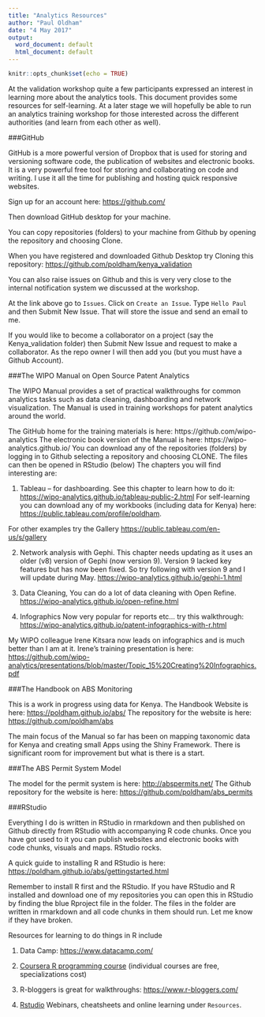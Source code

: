 ```yaml
---
title: "Analytics Resources"
author: "Paul Oldham"
date: "4 May 2017"
output:
  word_document: default
  html_document: default
---
```


```r
knitr::opts_chunk$set(echo = TRUE)
```

At the validation workshop quite a few participants expressed an interest in learning more about the analytics tools. This document provides some resources for self-learning. At a later stage we will hopefully be able to run an analytics training workshop for those interested across the different authorities (and learn from each other as well). 

###GitHub

GitHub is a more powerful version of Dropbox that is used for storing and versioning software code, the publication of websites and electronic books.  It is a very powerful free tool for storing and collaborating on code and writing. I use it all the time for publishing and hosting quick responsive websites.

Sign up for an account here: [https://github.com/](https://github.com/)

Then download GitHub desktop for your machine. 

You can copy repositories (folders) to your machine from Github by opening the repository and choosing Clone. 

When you have registered and downloaded Github Desktop try Cloning this repository:
[https://github.com/poldham/kenya_validation](https://github.com/poldham/kenya_validation)

You can also raise issues on Github and this is very very close to the internal notification system we discussed at the workshop. 

At the link above go to `Issues`. Click on `Create an Issue`. Type `Hello Paul` and then Submit New Issue. That will store the issue and send an email to me. 

If you would like to become a collaborator on a project (say the Kenya_validation folder) then Submit New Issue and request to make a collaborator. As the repo owner I will then add you (but you must have a Github Account). 

###The WIPO Manual on Open Source Patent Analytics

The WIPO Manual provides a set of practical walkthroughs for common analytics tasks such as data cleaning, dashboarding and network visualization. The Manual is used in training workshops for patent analytics around the world.

The GitHub home for the training materials is here: https://github.com/wipo-analytics
The electronic book version of the Manual is here: https://wipo-analytics.github.io/
You can download any of the repositories (folders) by logging in to Github selecting a repository and choosing CLONE.  The files can then be opened in RStudio (below)
The chapters you will find interesting are: 

1. Tableau – for dashboarding. See this chapter to learn how to do it: [https://wipo-analytics.github.io/tableau-public-2.html](https://wipo-analytics.github.io/tableau-public-2.html)
For self-learning you can download any of my workbooks (including data for Kenya) here:  [https://public.tableau.com/profile/poldham](https://public.tableau.com/profile/poldham). 

For other examples try the Gallery [https://public.tableau.com/en-us/s/gallery](https://public.tableau.com/en-us/s/gallery)

2. Network analysis with Gephi. This chapter needs updating as it uses an older (v8) version of Gephi (now version 9). Version 9 lacked key features but has now been fixed. So try following with version 9 and I will update during May. 
[https://wipo-analytics.github.io/gephi-1.html](https://wipo-analytics.github.io/gephi-1.html) 

3. Data Cleaning, You can do a lot of data cleaning with Open Refine. 
[https://wipo-analytics.github.io/open-refine.html](https://wipo-analytics.github.io/open-refine.html)

4. Infographics
Now very popular for reports etc… try this walkthrough: 
[https://wipo-analytics.github.io/patent-infographics-with-r.html](https://wipo-analytics.github.io/patent-infographics-with-r.html)

My WIPO colleague Irene Kitsara now leads on infographics and is much better than I am at it. 
Irene’s training presentation is here: 
[https://github.com/wipo-analytics/presentations/blob/master/Topic_15%20Creating%20Infographics.pdf](https://github.com/wipo-analytics/presentations/blob/master/Topic_15%20Creating%20Infographics.pdf) 

###The Handbook on ABS Monitoring

This is a work in progress using data for Kenya. 
The Handbook Website is here: [https://poldham.github.io/abs/](https://poldham.github.io/abs/)
The repository for the website is here: [https://github.com/poldham/abs](https://github.com/poldham/abs)

The main focus of the Manual so far has been on mapping taxonomic data for Kenya and creating small Apps using the Shiny Framework. There is significant room for improvement but what is there is a start. 

###The ABS Permit System Model

The model for the permit system is here: [http://abspermits.net/](http://abspermits.net/)
The Github repository for the website is here: 
[https://github.com/poldham/abs_permits](https://github.com/poldham/abs_permits)

###RStudio

Everything I do is written in RStudio in rmarkdown and then published on Github directly from RStudio with accompanying R code chunks. Once you have got used to it you can publish websites and electronic books with code chunks, visuals and maps. RStudio rocks. 

A quick guide to installing R and RStudio is here: 
[https://poldham.github.io/abs/gettingstarted.html](https://poldham.github.io/abs/gettingstarted.html)

Remember to install R first and the RStudio. If you have RStudio and R installed and download one of my repositories you can open this in RStudio by finding the blue Rproject file in the folder. The files in the folder are written in rmarkdown and all code chunks in them should run. Let me know if they have broken.

Resources for learning to do things in R include

1. Data Camp: [https://www.datacamp.com/](https://www.datacamp.com/)

2. [Coursera R programming course](https://www.coursera.org/specializations/jhu-data-science?utm_source=gg&utm_medium=sem&utm_campaign=r_programming_intl&campaignid=426374217&device=c&keyword=learn%20r%20programming%20online&matchtype=b&network=g&devicemodel=&adpostion=1t1&hide_mobile_promo&gclid=CI2QwImZ1tMCFQ0R0wodHXIBRg) (individual courses are free, specializations cost) 

3. R-bloggers is great for walkthroughs:  [https://www.r-bloggers.com/](https://www.r-bloggers.com/)

4. [Rstudio](https://www.rstudio.com/) Webinars, cheatsheets and online learning under `Resources`.
